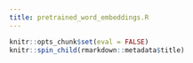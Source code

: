 ```yaml
---
title: pretrained_word_embeddings.R
---
```


```r
knitr::opts_chunk$set(eval = FALSE)
knitr::spin_child(rmarkdown::metadata$title)
```
